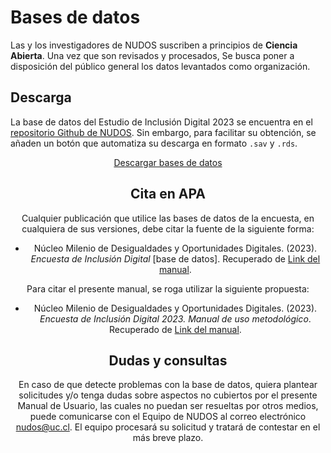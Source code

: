 # Bases de datos

Las y los investigadores de NUDOS suscriben a principios de **Ciencia Abierta**. Una vez que son revisados y procesados, Se busca poner a disposición del público general los datos levantados como organización.

## Descarga

La base de datos del Estudio de Inclusión Digital 2023 se encuentra en el [repositorio Github de NUDOS](https://github.com/milenio-nudos/2023_digital_inclusion/01_input/02_proc_data). Sin embargo, para facilitar su obtención, se añaden un botón que automatiza su descarga en formato `.sav` y `.rds`.

```{=html}
<script async defer src="https://buttons.github.io/buttons.js"></script>
```
```{=html}
<style>
  .center-button {
    text-align: center;
  }
</style>
```
<div class="center-button">

<!-- Place this tag where you want the button to render. -->
<a class="github-button" href="https://github.com/milenio-nudos/public_digital_inclusion_2023_data/archive/HEAD.zip" data-icon="octicon-download" data-size="large" aria-label="Download milenio-nudos/public_digital_inclusion_2023_data on GitHub">Descargar bases de datos</a>

## Cita en APA

Cualquier publicación que utilice las bases de datos de la encuesta, en cualquiera de sus versiones, debe citar la fuente de la siguiente forma:

-   Núcleo Milenio de Desigualdades y Oportunidades Digitales. (2023). *Encuesta de Inclusión Digital* \[base de datos\]. Recuperado de [Link del manual](https://nudos.cl){target="_blank"}.

Para citar el presente manual, se roga utilizar la siguiente propuesta:

-   Núcleo Milenio de Desigualdades y Oportunidades Digitales. (2023). *Encuesta de Inclusión Digital 2023. Manual de uso metodológico*. Recuperado de [Link del manual](https://nudos.cl){target="_blank"}.

## Dudas y consultas

En caso de que detecte problemas con la base de datos, quiera plantear solicitudes y/o tenga dudas sobre aspectos no cubiertos por el presente Manual de Usuario, las cuales no puedan ser resueltas por otros medios, puede comunicarse con el Equipo de NUDOS al correo electrónico [nudos\@uc.cl](mailto:nudos@uc.cl). El equipo procesará su solicitud y tratará de contestar en el más breve plazo.
